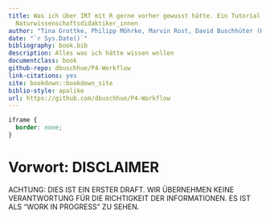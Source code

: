 ```yaml
--- 
title: Was ich über IRT mit R gerne vorher gewusst hätte. Ein Tutorial für und von
  Naturwissenschaftsdidaktiker_innen
author: "Tina Grottke, Philipp Möhrke, Marvin Rost, David Buschhüter (Hrsg.)"
date: "`r Sys.Date()`"
bibliography: book.bib
description: Alles was ich hätte wissen wollen
documentclass: book
github-repo: dbuschhue/P4-Workflow
link-citations: yes
site: bookdown::bookdown_site
biblio-style: apalike
url: https://github.com/dbuschhue/P4-Workflow
---
```

```css
iframe {
  border: none;
}
```
# Vorwort: DISCLAIMER

ACHTUNG: DIES IST EIN ERSTER DRAFT. WIR ÜBERNEHMEN KEINE VERANTWORTUNG FÜR DIE RICHTIGKEIT DER INFORMATIONEN. ES IST ALS "WORK IN PROGRESS" ZU SEHEN.
